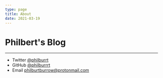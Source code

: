 ```yaml
---
type: page
title: About
date: 2021-03-19
---
```


# Philbert's Blog


---

- Twitter [@philburrt](https://twitter.com/philburrt)
- GitHub [@philburrrt](https://github.com/philburrrt)
- Email philburtburrow@protonmail.com
